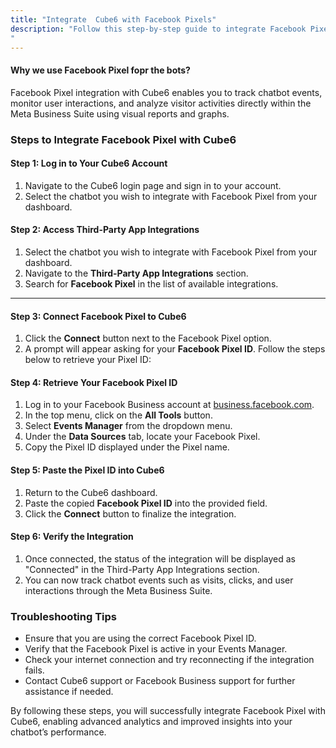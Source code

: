 ```yaml
---
title: "Integrate  Cube6 with Facebook Pixels"
description: "Follow this step-by-step guide to integrate Facebook Pixel with your  Cube6 account effectively.
"
---
```


#### **Why we use Facebook Pixel fopr the bots?**

Facebook Pixel integration with  Cube6 enables you to track chatbot events, monitor user interactions, and analyze visitor activities directly within the Meta Business Suite using visual reports and graphs.

### **Steps to Integrate Facebook Pixel with  Cube6**

#### **Step 1: Log in to Your  Cube6 Account**

1. Navigate to the Cube6 login page and sign in to your account.
2. Select the chatbot you wish to integrate with Facebook Pixel from your dashboard.

#### **Step 2: Access Third-Party App Integrations**

1. Select the chatbot you wish to integrate with Facebook Pixel from your dashboard.
2. Navigate to the **Third-Party App Integrations** section.
3. Search for **Facebook Pixel** in the list of available integrations.

---

#### **Step 3: Connect Facebook Pixel to  Cube6**

1. Click the **Connect** button next to the Facebook Pixel option.
2. A prompt will appear asking for your **Facebook Pixel ID**. Follow the steps below to retrieve your Pixel ID:

#### **Step 4: Retrieve Your Facebook Pixel ID**

1. Log in to your Facebook Business account at [business.facebook.com](http://business.facebook.com).
2. In the top menu, click on the **All Tools** button.
3. Select **Events Manager** from the dropdown menu.
4. Under the **Data Sources** tab, locate your Facebook Pixel.
5. Copy the Pixel ID displayed under the Pixel name.

#### **Step 5: Paste the Pixel ID into  Cube6**

1. Return to the  Cube6 dashboard.
2. Paste the copied **Facebook Pixel ID** into the provided field.
3. Click the **Connect** button to finalize the integration.

#### **Step 6: Verify the Integration**

1. Once connected, the status of the integration will be displayed as "Connected" in the Third-Party App Integrations section.
2. You can now track chatbot events such as visits, clicks, and user interactions through the Meta Business Suite.

### **Troubleshooting Tips**

- Ensure that you are using the correct Facebook Pixel ID.
- Verify that the Facebook Pixel is active in your Events Manager.
- Check your internet connection and try reconnecting if the integration fails.
- Contact  Cube6 support or Facebook Business support for further assistance if needed.

By following these steps, you will successfully integrate Facebook Pixel with  Cube6, enabling advanced analytics and improved insights into your chatbot’s performance.